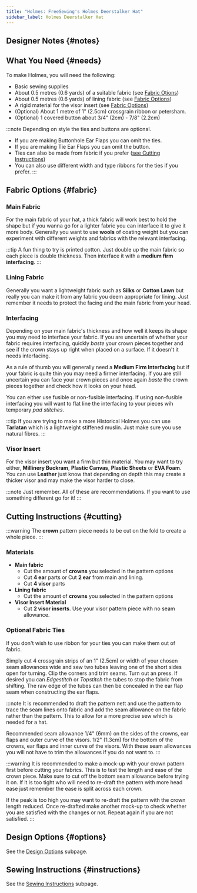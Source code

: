 ```yaml
---
title: "Holmes: FreeSewing's Holmes Deerstalker Hat"
sidebar_label: Holmes Deerstalker Hat
---
```



<DocusaurusDoc>
  <DesignInfo design="holmes" noDocsLink />
</DocusaurusDoc>

## Designer Notes {#notes}

<Notes />

## What You Need {#needs}

To make Holmes, you will need the following:

- Basic sewing supplies
- About 0.5 metres (0.6 yards) of a suitable fabric (see [Fabric
  Otions](#fabric))
- About 0.5 metres (0.6 yards) of lining fabric (see [Fabric Options](#fabric))
- A rigid material for the visor insert (see [Fabric Options](#fabric))
- (Optional) About 1 metre of 1" (2.5cm) crossgrain ribbon or petersham.
- (Optional) 1 covered button about 3/4" (2cm) - 7/8" (2.2cm)

:::note
Depending on style the ties and buttons are optional.

- If you are making Buttonhole Ear Flaps you can omit the ties.
- If you are making Tie Ear Flaps you can omit the button.
- Ties can also be made from fabric if you prefer ([see Cutting
  Instructions](#cutting))
- You can also use different width and type ribbons for the ties if you prefer.
  :::

## Fabric Options {#fabric}

### Main Fabric

For the main fabric of your hat, a thick fabric will work best to hold the
shape but if you wanna go for a lighter fabric you can interface it to give it
more body. Generally you want to use **wools** of coating weight but you can
experiment with different weights and fabrics with the relevant interfacing.

:::tip
A fun thing to try is printed cotton. Just double up the main fabric so each
piece is double thickness. Then interface it with a **medium firm
interfacing**.
:::

### Lining Fabric

Generally you want a lightweight fabric such as **Silks** or **Cotton Lawn**
but really you can make it from any fabric you deem appropriate for lining.
Just remember it needs to protect the facing and the main fabric from your
head.

### Interfacing

Depending on your main fabric's thickness and how well it keeps its shape you
may need to interface your fabric. If you are uncertain of whether your fabric
requires interfacing, quickly _baste_ your crown pieces together and see if the
crown stays up right when placed on a surface. If it doesn't it needs
interfacing.

As a rule of thumb you will generally need a **Medium Firm
Interfacing** but if your fabric is quite thin you may need a firmer
interfacing. If you are still uncertain you can face your crown pieces and once
again _baste_ the crown pieces together and check how it looks on your head.

You can either use fusible or non-fusible interfacing. If using non-fusible
interfacing you will want to flat line the interfacing to your pieces wih
temporary _pad stitches_.

:::tip
If you are trying to make a more Historical Holmes you can use **Tarlatan**
which is a lightweight stiffened muslin. Just make sure you use natural fibres.
:::

### Visor Insert

For the visor insert you want a firm but thin material. You may want to try
either, **Millinery Buckram**, **Plastic Canvas**, **Plastic Sheets** or **EVA
Foam**. You can use **Leather** just know that depending on depth this may
create a thicker visor and may make the visor harder to close.

:::note
Just remember. All of these are recommendations. If you want to use something
different go for it!
:::

## Cutting Instructions {#cutting}

:::warning
The **crown** pattern piece needs to be cut on the fold to create a whole
piece.
:::

### Materials

- **Main fabric**
  - Cut the amount of **crowns** you selected in the pattern options
  - Cut **4 ear** parts or Cut **2 ear** from main and lining.
  - Cut **4 visor** parts
- **Lining fabric**
  - Cut the amount of **crowns** you selected in the pattern options
- **Visor Insert Material**
  - Cut **2 visor inserts**. Use your visor pattern piece with no seam
    allowance.

### Optional Fabric Ties

If you don't wish to use ribbon for your ties you can make them out of fabric.

Simply cut 4 crossgrain strips of an 1" (2.5cm) or width of your chosen seam
allowances wide and sew two tubes leaving one of the short sides open for
turning. Clip the corners and trim seams. Turn out an press. If desired you can
_Edgestitch_ or _Topstitch_ the tubes to stop the fabric from shifting. The raw
edge of the tubes can then be concealed in the ear flap seam when constructing
the ear flaps.

:::note
It is recommended to draft the pattern nett and use the pattern to trace the
seam lines onto fabric and add the seam allowance on the fabric rather than the
pattern. This to allow for a more precise sew which is needed for a hat.

Recommended seam allowance 1/4" (6mm) on the sides of the crowns, ear flaps and
outer curve of the visors. 1/2" (1.3cm) for the bottom of the crowns, ear flaps
and inner curve of the visors. With these seam allowances you will not have to
trim the allowances if you do not want to.
:::

:::warning
It is recommended to make a mock-up with your crown pattern first before
cutting your fabrics. This is to test the length and ease of the crown piece.
Make sure to cut off the bottom seam allowance before trying it on. If it is
too tight who will need to re-draft the pattern with more head ease just
remember the ease is split across each crown.

If the peak is too high you may want to re-draft the pattern with the crown
length reduced. Once re-drafted make another mock-up to check whether you are
satisfied with the changes or not. Repeat again if you are not satisfied.
:::

## Design Options {#options}

<MiniTip>See the [Design Options](/docs/designs/holmes/options/) subpage.</MiniTip>

## Sewing Instructions {#instructions}

<MiniTip>See the [Sewing Instructions](/docs/designs/holmes/instructions/) subpage.</MiniTip>
